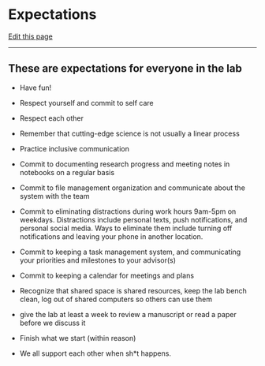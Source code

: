 # Expectations

[Edit this page](https://github.com/DrK-Lo/lotterhoslabprotocols/edit/main/general_expectations.qmd)

------------------------------------------------------------------------

## **These are expectations for everyone in the lab** {.unnumbered}

-   Have fun!

-   Respect yourself and commit to self care

-   Respect each other

-   Remember that cutting-edge science is not usually a linear process

-   Practice inclusive communication

-   Commit to documenting research progress and meeting notes in notebooks on a regular basis

-   Commit to file management organization and communicate about the system with the team

-   Commit to eliminating distractions during work hours 9am-5pm on weekdays. Distractions include personal texts, push notifications, and personal social media. Ways to eliminate them include turning off notifications and leaving your phone in another location.

-   Commit to keeping a task management system, and communicating your priorities and milestones to your advisor(s)

-   Commit to keeping a calendar for meetings and plans

-   Recognize that shared space is shared resources, keep the lab bench clean, log out of shared computers so others can use them
- give the lab at least a week to review a manuscript or read a paper before we discuss it

-   Finish what we start (within reason)

-   We all support each other when sh\*t happens.
